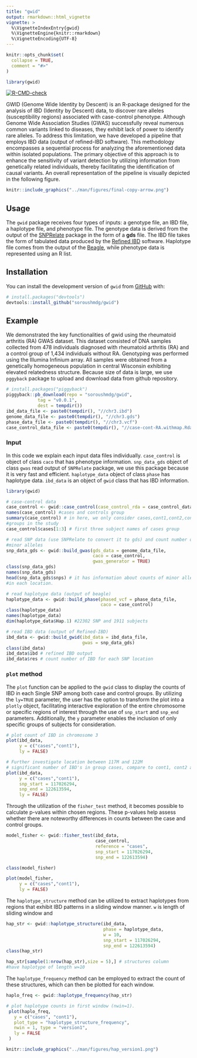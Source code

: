 ```yaml
---
title: "gwid"
output: rmarkdown::html_vignette
vignette: >
  %\VignetteIndexEntry{gwid}
  %\VignetteEngine{knitr::rmarkdown}
  %\VignetteEncoding{UTF-8}
---
```


```r
knitr::opts_chunk$set(
  collapse = TRUE,
  comment = "#>"
)
```

```r
library(gwid)
```

<!-- badges: start -->
[![R-CMD-check](https://github.com/soroushmdg/gwid/actions/workflows/R-CMD-check.yaml/badge.svg)](https://github.com/soroushmdg/gwid/actions/workflows/R-CMD-check.yaml)
<!-- badges: end -->

GWID (Genome Wide Identity by Descent) is an R-package designed for the analysis of IBD (Identity by Descent) data, to discover rare alleles (susceptibility regions) associated with case-control phenotype. Although Genome Wide Association Studies (GWAS) successfully reveal numerous common variants linked to diseases, they exhibit lack of power to identify rare alleles. To address this limitation, we have developed a pipeline that employs IBD data (output of refined-IBD software). This methodology encompasses a sequential process for analyzing the aforementioned data within isolated populations. The primary objective of this approach is to enhance the sensitivity of variant detection by utilizing information from genetically related individuals, thereby facilitating the identification of causal variants. An overall representation of the pipeline is visually depicted in the following figure.



```r
knitr::include_graphics("../man/figures/final-copy-arrow.png")
``` 
## Usage

The `gwid` package receives four types of inputs: a genotype file, an IBD file, a haplotype file, and  phenotype file. The genotype data is derived from the output of the [SNPRelate](https://www.bioconductor.org/packages/release/bioc/html/SNPRelate.html) package in the form of a **gds** file. The IBD file takes the form of tabulated data produced by the [Refined IBD](https://faculty.washington.edu/browning/refined-ibd.html) software. Haplotype file comes from the output of the [Beagle](http://faculty.washington.edu/browning/beagle/beagle.html), while phenotype data is represented using an R list.

## Installation

You can install the development version of `gwid` from [GitHub](https://github.com/) with:

``` r
# install.packages("devtools")
devtools::install_github("soroushmdg/gwid")
```

## Example

We demonstrated the key functionalities of gwid using the rheumatoid 
arthritis (RA) GWAS dataset. This dataset consisted of DNA samples 
collected from 478 individuals diagnosed with rheumatoid arthritis (RA) 
and a control
group of 1,434 individuals without RA. Genotyping was performed using 
the Illumina Infinium array. All samples were
obtained from a genetically homogeneous population in central Wisconsin 
exhibiting elevated relatedness structure. Because size of data is large, 
we use `pggyback` package to upload and download data from github repository. 

```r
# install.packages("piggyback")
piggyback::pb_download(repo = "soroushmdg/gwid",
            tag = "v0.0.1",
            dest = tempdir())
ibd_data_file <- paste0(tempdir(), "//chr3.ibd")
genome_data_file <- paste0(tempdir(), "//chr3.gds")
phase_data_file <- paste0(tempdir(), "//chr3.vcf")
case_control_data_file <- paste0(tempdir(), "//case-cont-RA.withmap.Rda")
```

### Input

In this code we explain each input data files individually. `case_control` 
is object of class `caco` that has phenotype information.  `snp_data_gds` 
object of class `gwas` read output of `SNPRelate` package, we use this 
package because it is very fast and efficient. `haplotype_data` object of 
class `phase` has haplotype data. `ibd_data` is an object of `gwid` class 
that has IBD information.  

```r
library(gwid)

# case-control data
case_control <- gwid::case_control(case_control_rda = case_control_data_file)
names(case_control) #cases and controls group
summary(case_control) # in here, we only consider cases,cont1,cont2,cont3
#groups in the study
case_control$cases[1:3] # first three subject names of cases group

# read SNP data (use SNPRelate to convert it to gds) and count number of
#minor alleles  
snp_data_gds <- gwid::build_gwas(gds_data = genome_data_file,
                                 caco = case_control,
                                 gwas_generator = TRUE)
class(snp_data_gds)
names(snp_data_gds)
head(snp_data_gds$snps) # it has information about counts of minor alleles 
#in each location.

# read haplotype data (output of beagle)
haplotype_data <- gwid::build_phase(phased_vcf = phase_data_file,
                                    caco = case_control)
class(haplotype_data)
names(haplotype_data)
dim(haplotype_data$Hap.1) #22302 SNP and 1911 subjects

# read IBD data (output of Refined-IBD)
ibd_data <- gwid::build_gwid(ibd_data = ibd_data_file,
                             gwas = snp_data_gds)
class(ibd_data)
ibd_data$ibd # refined IBD output
ibd_data$res # count number of IBD for each SNP location 

```


### `plot` method

The `plot` function can be applied to the `gwid` class to display the counts of
IBD in each Single SNP among both case and control groups. 
By utilizing the `ly=TRUE` parameter, the user has the option to transform 
the plot into a `plotly` object, facilitating interactive exploration of 
the entire chromosome or specific regions of interest through the use of 
`snp_start` and `snp_end` parameters. Additionally, the `y` parameter enables 
the inclusion of only specific groups of subjects for consideration.


```r
# plot count of IBD in chromosome 3
plot(ibd_data,
     y = c("cases","cont1"),
     ly = FALSE) 

# Further investigate location between 117M and 122M
# significant number of IBD's in group cases, compare to cont1, cont2 and cont3.
plot(ibd_data,
     y = c("cases","cont1"),
     snp_start = 117026294,
     snp_end = 122613594,
     ly = FALSE) 

```

Through the utilization of the `fisher_test` method, it becomes possible to calculate p-values within chosen regions. These p-values help assess whether there are noteworthy differences in counts between the case and control groups.

```r
model_fisher <- gwid::fisher_test(ibd_data,
                                  case_control,
                                  reference = "cases",           
                                  snp_start = 117026294,
                                  snp_end = 122613594)

class(model_fisher)

plot(model_fisher, 
     y = c("cases","cont1"),
     ly = FALSE)
```

The `haplotype_structure` method can be utilized to extract haplotypes 
from regions that exhibit IBD patterns in a sliding window manner. `w` is 
length of sliding window and 

```r
hap_str <- gwid::haplotype_structure(ibd_data,
                                     phase = haplotype_data,
                                     w = 10,
                                     snp_start = 117026294,
                                     snp_end = 122613594)
class(hap_str)

hap_str[sample(1:nrow(hap_str),size = 5),] # structures column 
#have haplotype of length w=10 
```

The `haplotype_frequency` method can be employed to extract the count of 
these structures, which can then be plotted for each window.

```r
haplo_freq <- gwid::haplotype_frequency(hap_str)
```


```r

# plot haplotype counts in first window (nwin=1).
 plot(haplo_freq,
   y = c("cases", "cont1"),
   plot_type = "haplotype_structure_frequency",
   nwin = 1, type = "version1",
   ly = FALSE
 )

```

```r
knitr::include_graphics("../man/figures/hap_version1.png")
``` 

